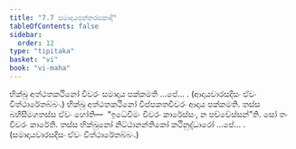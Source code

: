 ```yaml
---
title: "7.7 සමාදායපන්නරසකාදි"
tableOfContents: false
sidebar:
  order: 12
type: "tipitaka"
basket: "vi"
book: "vi-maha"
---
```



<DynamicBreadcrumb />

<Division number="316" book="vi-maha">

<Paragraph number="1446" book="vi-maha">
භික්ඛු අත්ථතකථිනෝ චීවරං සමාදාය පක්කමති …පේ… .

</Paragraph>
</Division>

<Paragraph number="1447" type="center" book="vi-maha">
(ආදායවාරසදිසං ඒවං විත්ථාරේතබ්බං.)


</Paragraph>

<Paragraph number="1448" book="vi-maha">
භික්ඛු අත්ථතකථිනෝ විප්පකතචීවරං ආදාය පක්කමති. තස්ස බහිසීමගතස්ස ඒවං හෝති—  “ඉධේවිමං චීවරං කාරේස්සං, න පච්චේස්සන්”ති. සෝ තං චීවරං කාරේති. තස්ස භික්ඛුනෝ නිට්ඨානන්තිකෝ කථිනුද්ධාරෝ …පේ… .

</Paragraph>

<Paragraph number="1449" type="center" book="vi-maha">
(සමාදායවාරසදිසං ඒවං විත්ථාරේතබ්බං.)
</Paragraph>